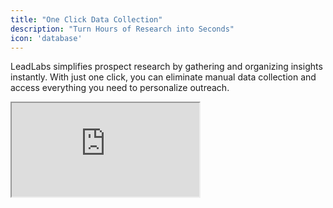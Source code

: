 ```yaml
---
title: "One Click Data Collection"
description: "Turn Hours of Research into Seconds"
icon: 'database'
---
```


LeadLabs simplifies prospect research by gathering and organizing insights instantly. With just one click, you can eliminate manual data collection and access everything you need to personalize outreach.

<iframe src="https://uppish-peacock.clueso.site/embed/22aec43f-78b6-4eca-82cc-eb78651ee8a1" className="w-full aspect-video" />

- Visit any **LinkedIn profile**.
- Click the **View Insights** button.
- LeadLabs will automatically fetch real-time data from multiple sources — no manual research required.

<Check>
  **Prospect signals →**\
  Bio, Likes, dislikes, interested topics, self-written content, engaged content, probable problems, icebreakers, experience, responsibilities.
</Check>

<Check>
  **Personality insights →**\
  Understand how your prospect thinks, communicates, and prefers to be engaged with. This psychology-driven layer ensures every message resonates, rather than feeling like a template.
</Check>

<Check>
  **Account signals →**\
  Overview, leadership profiles, website, industry, size, founded year, specialties, funding details, market details, revenue growth, tech stack, product updates, events, competitors, expansion, total jobs, and latest hiring roles.
</Check>

---

## Need some help?

We pride ourselves on our impeccable support. Drop us an email at [hello@leadlabs.app](mailto:hello@leadlabs.app) and we will get back ASAP.